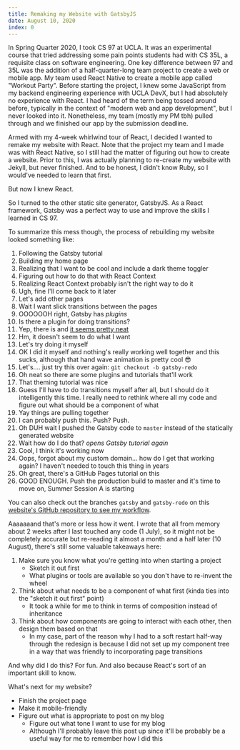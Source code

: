 ```yaml
---
title: Remaking my Website with GatsbyJS
date: August 10, 2020
index: 0
---
```


In Spring Quarter 2020, I took CS 97 at UCLA. It was an experimental course that tried addressing some pain points students had with CS 35L, a requisite class on software engineering. One key difference between 97 and 35L was the addition of a half-quarter-long team project to create a web or mobile app. My team used React Native to create a mobile app called "Workout Party". Before starting the project, I knew some JavaScript from my backend engineering experience with UCLA DevX, but I had absolutely no experience with React. I had heard of the term being tossed around before, typically in the context of "modern web and app development", but I never looked into it. Nonetheless, my team (mostly my PM tbh) pulled through and we finished our app by the submission deadline.

Armed with my 4-week whirlwind tour of React, I decided I wanted to remake my website with React. Note that the project my team and I made was with React Native, so I still had the matter of figuring out how to create a website. Prior to this, I was actually planning to re-create my website with Jekyll, but never finished. And to be honest, I didn't know Ruby, so I would've needed to learn that first.

But now I knew React.

So I turned to the other static site generator, GatsbyJS. As a React framework, Gatsby was a perfect way to use and improve the skills I learned in CS 97.

To summarize this mess though, the process of rebuilding my website looked something like:

1. Following the Gatsby tutorial
2. Building my home page
3. Realizing that I want to be cool and include a dark theme toggler
4. Figuring out how to do that with React Context
5. Realizing React Context probably isn't the right way to do it
6. Ugh, fine I'll come back to it later
7. Let's add other pages
8. Wait I want slick transitions between the pages
9. OOOOOOH right, Gatsby has _plugins_
10. Is there a plugin for doing transitions?
11. Yep, there is and [it seems pretty neat](https://transitionlink.tylerbarnes.ca/docs/anilink/)
12. Hm, it doesn't seem to do what I want
13. Let's try doing it myself
14. OK I did it myself and nothing's really working well together and this sucks, although that hand wave animation is pretty cool 😎
15. Let's.... just try this over again: `git checkout -b gatsby-redo`
16. Oh neat so there are some plugins and tutorials that'll work
17. That theming tutorial was nice
18. Guess I'll have to do transitions myself after all, but I should do it intelligently this time. I really need to rethink where all my code and figure out what should be a component of what
19. Yay things are pulling together
20. I can probably push this. Push? Push.
21. Oh DUH wait I pushed the Gatsby code to `master` instead of the statically generated website
22. Wait how do I do that? _opens Gatsby tutorial again_
23. Cool, I think it's working now
24. Oops, forgot about my custom domain... how do I get that working again? I haven't needed to touch this thing in years
25. Oh great, there's a GitHub Pages tutorial on this
26. GOOD ENOUGH. Push the production build to master and it's time to move on, Summer Session A is starting

You can also check out the branches `gatsby` and `gatsby-redo` on this [website's GitHub repository to see my workflow](https://github.com/jasonjewik/jasonjewik.github.io).

Aaaaaaand that's more or less how it went. I wrote that all from memory about 2 weeks after I last touched any code (1 July), so it might not be completely accurate but re-reading it almost a month and a half later (10 August), there's still some valuable takeaways here:

1. Make sure you know what you're getting into when starting a project
   - Sketch it out first
   - What plugins or tools are available so you don't have to re-invent the wheel
2. Think about what needs to be a component of what first (kinda ties into the "sketch it out first" point)
   - It took a while for me to think in terms of composition instead of inheritance
3. Think about how components are going to interact with each other, then design them based on that
   - In my case, part of the reason why I had to a soft restart half-way through the redesign is because I did not set up my component tree in a way that was friendly to incorporating page transitions

And why did I do this? For fun. And also because React's sort of an important skill to know.

What's next for my website?

- Finish the project page
- Make it mobile-friendly
- Figure out what is appropriate to post on my blog
  - Figure out what tone I want to use for my blog
  - Although I'll probably leave this post up since it'll be probably be a useful way for me to remember how I did this
